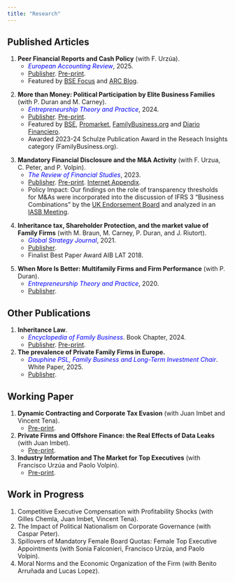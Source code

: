 ```yaml
---
title: "Research"
---
```


## Published Articles

1)  **Peer Financial Reports and Cash Policy** (with F. Urzúa).
    -   [*European Accounting Review*]{style="color:blue;"}, 2025.
    -   [Publisher](https://www.tandfonline.com/doi/full/10.1080/09638180.2025.2488344). [Pre-print](https://papers.ssrn.com/sol3/papers.cfm?abstract_id=4096239).
    -   Featured by [BSE Focus](https://focus.bse.eu/how-transparent-reporting-influences-allocation-corporate-cash/) and [ARC Blog](https://eaa-online.org/arc/blog/2025/04/28/forecasting-liquidity-needs-how-peer-financial-reports-help-small-firms-optimize-cash-holdings/).

<!-- -->

2.  **More than Money: Political Participation by Elite Business Families** (with P. Duran and M. Carney).
    -   [*Entrepreneurship Theory and Practice*]{style="color:blue;"}, 2024.
    -   [Publisher](https://journals.sagepub.com/doi/10.1177/10422587241227624). [Pre-print](https://www.researchgate.net/publication/377182500_More_than_money_Political_participation_by_elite_business_families).
    -   Featured by [BSE](https://bse.eu/microupdates/more-money-political-participation-elite-business-families), [Promarket](https://www.promarket.org/2024/03/12/rent-seeking-alone-does-not-explain-why-wealthy-families-run-for-office/), [FamilyBusiness.org](https://familybusiness.org/content/why-prominent-business-families-dive-into-politics) and [Diario Financiero](https://dfmas.df.cl/df-mas/coffee-break/25-de-familias-empresarias-chilenas-han-tenido-incursion-en-politica).
    -   Awarded 2023-24 Schulze Publication Award in the Reseach Insights category (FamilyBusiness.org).

<!-- -->

3.  **Mandatory Financial Disclosure and the M&A Activity** (with F. Urzua, C. Peter, and P. Volpin).
    -   [*The Review of Financial Studies*]{style="color:blue;"}, 2023.
    -   [Publisher](https://academic.oup.com/rfs/article-abstract/36/12/4788/7202058?redirectedFrom=fulltext&login=false). [Pre-print](https://papers.ssrn.com/abstract=3768349). [Internet Appendix](https://oup.silverchair-cdn.com/oup/backfile/Content_public/Journal/rfs/36/12/10.1093_rfs_hhad052/1/hhad052_supplementary_data.pdf?Expires=1711502290&Signature=Rf6XxFRJiHodfFRqZCI4PW4UHV-6gIkRUAb3fEvVcoJlLPMepM644jkMGfHNblJERi9bvJNJHtcKWqGb28PtNzpPQSTDgtm6GOCMvJe23JWINzbQ36uhixyAw16rLltYnxOs-fQOXmtaw7caGcFeGBF1VDjT7xaBXmNM2Paje5fZcZqJzfuPegPE9-CjC138-F8bUlrN3ngTFeAW7kqA~Oe8G~rqKJ9S3NsSQl5JNyL2I7tddyYFc-3mhu1nN2IF79XUBjckSLYicSxRbyGiAi1kDHg1WIeMUD1~NOKykz-ZwcnlgNST2OO-NB1-W-HZnVmhQcmzJ--q67Ci34G1ow__&Key-Pair-Id=APKAIE5G5CRDK6RD3PGA).
    -   Policy Impact: Our findings on the role of transparency thresholds for M&As were incorporated into the discussion of IFRS 3 "Business Combinations" by the [UK Endorsement Board](https://ifrs-springapps-comment-letter-api-1.azuremicroservices.io/v2/download-file?path=638_68180_UK-Endorsement-Board_0_UKEB-Final-Comment-Letter-ED-BCDGI-UNSIGNED.pdf) and analyzed in an [IASB Meeting](https://www.ifrs.org/content/dam/ifrs/meetings/2025/april/iasb/ap18c-pis-evidence-based-feedback.pdf).

<!-- -->

4.  **Inheritance tax, Shareholder Protection, and the market value of Family Firms** (with M. Braun, M. Carney, P. Duran, and J. Riutort).
    -   [*Global Strategy Journal*]{style="color:blue;"}, 2021.
    -   [Publisher](https://onlinelibrary.wiley.com/doi/abs/10.1002/gsj.1394).
    -   Finalist Best Paper Award AIB LAT 2018.

<!-- -->

5.  **When More Is Better: Multifamily Firms and Firm Performance** (with P. Duran).
    -   [*Entrepreneurship Theory and Practice*]{style="color:blue;"}, 2020.
    -   [Publisher](https://journals.sagepub.com/doi/abs/10.1177/1042258719851206?journalCode=etpb).

## Other Publications

1.  **Inheritance Law**.
    -   [*Encyclopedia of Family Business*]{style="color:blue;"}. Book Chapter, 2024.
    -   [Publisher](https://www.elgaronline.com/display/book/9781800888722/ch63.xml). [Pre-print](https://papers.ssrn.com/sol3/papers.cfm?abstract_id=4411372).
2.  **The prevalence of Private Family Firms in Europe.**
    -   [*Dauphine PSL, Family Business and Long-Term Investment Chair*]{style="color:blue;"}. White Paper, 2025.
    -   [Publisher](https://dauphine.psl.eu/en/research/chairs-circles-and-research-initiatives/family-businesses-long-term-investment/publications).

## Working Paper

1.  **Dynamic Contracting and Corporate Tax Evasion** (with Juan Imbet and Vincent Tena).
    -   [Pre-print](https://papers.ssrn.com/sol3/papers.cfm?abstract_id=4872375).
2.  **Private Firms and Offshore Finance: the Real Effects of Data Leaks** (with Juan Imbet).
    -   [Pre-print](https://papers.ssrn.com/sol3/papers.cfm?abstract_id=4557679).
3.  **Industry Information and The Market for Top Executives** (with Francisco Urzúa and Paolo Volpin).
    -   [Pre-print](https://papers.ssrn.com/sol3/papers.cfm?abstract_id=5052279).

## Work in Progress

1.  Competitive Executive Compensation with Profitability Shocks (with Gilles Chemla, Juan Imbet, Vincent Tena).
2.  The Impact of Political Nationalism on Corporate Governance (with Caspar Peter).
3.  Spillovers of Mandatory Female Board Quotas: Female Top Executive Appointments (with Sonia Falconieri, Francisco Urzúa, and Paolo Volpin).
4.  Moral Norms and the Economic Organization of the Firm (with Benito Arruñada and Lucas Lopez).